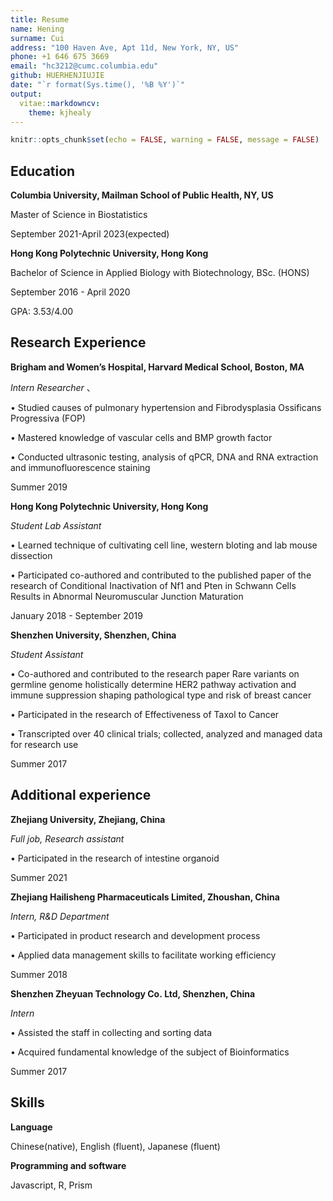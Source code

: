 ```yaml
---
title: Resume
name: Hening
surname: Cui
address: "100 Haven Ave, Apt 11d, New York, NY, US"
phone: +1 646 675 3669
email: "hc3212@cumc.columbia.edu"
github: HUERHENJIUJIE
date: "`r format(Sys.time(), '%B %Y')`"
output: 
  vitae::markdowncv:
    theme: kjhealy
---
```


```r
knitr::opts_chunk$set(echo = FALSE, warning = FALSE, message = FALSE)
```


## Education

__Columbia University, Mailman School of Public Health, NY, US__

Master of Science in Biostatistics

September 2021-April 2023(expected) 

__Hong Kong Polytechnic University, Hong Kong__

Bachelor of Science in Applied Biology with Biotechnology, BSc. (HONS)

September 2016 - April 2020

GPA: 3.53/4.00

## Research Experience

__Brigham and Women’s Hospital, Harvard Medical School, Boston, MA__

*Intern Researcher* 、

•	Studied causes of pulmonary hypertension and Fibrodysplasia Ossificans Progressiva (FOP)

•	Mastered knowledge of vascular cells and BMP growth factor

•	Conducted ultrasonic testing, analysis of qPCR, DNA and RNA extraction and immunofluorescence staining

Summer 2019

__Hong Kong Polytechnic University, Hong Kong__

*Student Lab Assistant*

•	Learned technique of cultivating cell line, western bloting and lab mouse dissection

•	Participated co-authored and contributed to the published paper of the research of Conditional Inactivation of Nf1 and Pten in Schwann Cells Results in Abnormal Neuromuscular Junction Maturation

January 2018 - September 2019

__Shenzhen University, Shenzhen, China__

*Student Assistant*

•	Co-authored and contributed to the research paper Rare variants on germline genome holistically determine HER2 pathway activation and immune suppression shaping pathological type and risk of breast cancer

•	Participated in the research of Effectiveness of Taxol to Cancer

•	Transcripted over 40 clinical trials; collected, analyzed and managed data for research use

Summer 2017

## Additional experience

__Zhejiang University, Zhejiang, China __

*Full job, Research assistant*

•	Participated in the research of intestine organoid

Summer 2021
 
__Zhejiang Hailisheng Pharmaceuticals Limited, Zhoushan, China__

*Intern, R&D Department*

•	Participated in product research and development process

•	Applied data management skills to facilitate working efficiency

Summer 2018

__Shenzhen Zheyuan Technology Co. Ltd, Shenzhen, China__

*Intern*

•	Assisted the staff in collecting and sorting data

•	Acquired fundamental knowledge of the subject of Bioinformatics

Summer 2017

## Skills

__Language__

Chinese(native), English (fluent), Japanese (fluent)

__Programming and software__

Javascript, R, Prism
